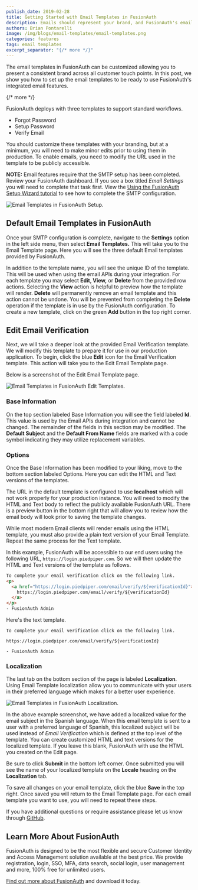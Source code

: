 ```yaml
---
publish_date: 2019-02-28 
title: Getting Started with Email Templates in FusionAuth
description: Emails should represent your brand, and FusionAuth's email templates help you do that with ease.
authors: Brian Pontarelli
image: /img/blogs/email-templates/email-templates.png
categories: features
tags: email templates
excerpt_separator: "{/* more */}"
---
```


The email templates in FusionAuth can be customized allowing you to present a consistent brand across all customer touch points. In this post, we show you how to set up the email templates to be ready to use FusionAuth's integrated email features.

{/* more */}

FusionAuth deploys with three templates to support standard workflows.

- Forgot Password
- Setup Password
- Verify Email

You should customize these templates with your branding, but at a minimum, you will need to make minor edits prior to using them in production. To enable emails, you need to modify the URL used in the template to be publicly accessible.

**NOTE:** Email features require that the SMTP setup has been completed. Review your FusionAuth dashboard. If you see a box titled _Email Settings_ you will need to complete that task first. View the [Using the FusionAuth Setup Wizard tutorial](/blog/2019/02/05/using-the-setup-wizard) to see how to complete the SMTP configuration.

![Email Templates in FusionAuth Setup.](/img/blogs/email-templates/email-templates-setup-smtp.png)

## Default Email Templates in FusionAuth

Once your SMTP configuration is complete, navigate to the **Settings** option in the left side menu, then select **Email Templates.** This will take you to the Email Template page. Here you will see the three default Email templates provided by FusionAuth.

In addition to the template name, you will see the unique ID of the template. This will be used when using the email APIs during your integration. For each template you may select **Edit, View,** or **Delete** from the provided row actions. Selecting the **View** action is helpful to preview how the template will render. **Delete** will permanently remove an email template and this action cannot be undone. You will be prevented from completing the **Delete** operation if the template is in use by the FusionAuth configuration. To create a new template, click on the green **Add** button in the top right corner.

## Edit Email Verification

Next, we will take a deeper look at the provided Email Verification template. We will modify this template to prepare it for use in our production application. To begin, click the blue **Edit** icon for the Email Verification template. This action will take you to the Edit Email Template page.

Below is a screenshot of the Edit Email Template page.

![Email Templates in FusionAuth Edit Templates.](/img/blogs/email-templates/email-template-edit-email-verification.png)

### Base Information

On the top section labeled Base Information you will see the field labeled **Id**. This value is used by the Email APIs during integration and cannot be changed. The remainder of the fields in this section may be modified. The **Default Subject** and the **Default From Name** fields are marked with a code symbol indicating they may utilize replacement variables.

### Options

Once the Base Information has been modified to your liking, move to the bottom section labeled Options. Here you can edit the HTML and Text versions of the templates.

The URL in the default template is configured to use **localhost** which will not work properly for your production instance. You will need to modify the HTML and Text body to reflect the publicly available FusionAuth URL. There is a preview button in the bottom right that will allow you to review how the email body will look prior to saving the template changes.

While most modern Email clients will render emails using the HTML template, you must also provide a plain text version of your Email Template. Repeat the same process for the Text template.  

In this example, FusionAuth will be accessible to our end users using the following URL, `https://login.piedpiper.com`. So we will then update the HTML and Text versions of the template as follows.

```html
To complete your email verification click on the following link.
<p>
  <a href="https://login.piedpiper.com/email/verify/${verificationId}">
    https://login.piedpiper.com/email/verify/${verificationId}
  </a>
</p>
- FusionAuth Admin
```

Here's the text template.

```
To complete your email verification click on the following link.

https://login.piedpiper.com/email/verify/${verificationId}

- FusionAuth Admin
```

### Localization

The last tab on the bottom section of the page is labeled **Localization**. Using Email Template localization allow you to communicate with your users in their preferred language which makes for a better user experience.

![Email Templates in FusionAuth Localization.](/img/blogs/email-templates/email-templates-add-localization.png  )

In the  above example screenshot, we have added a localized value for the email subject in the Spanish language. When this email template is sent to a user with a preferred language of Spanish, this localized subject will be used instead of *Email Verification* which is defined at the top level of the template. You can create customized HTML and text versions for the localized template. If you leave this blank, FusionAuth with use the HTML you created on the Edit page.

Be sure to click **Submit** in the bottom left corner. Once submitted you will see the name of your localized template on the **Locale** heading on the **Localization** tab.

To save all changes on your email template, click the blue **Save** in the top right. Once saved you will return to the Email Template page. For each email template you want to use, you will need to repeat these steps.

If you have additional questions or require assistance please let us know through [GitHub](https://github.com/FusionAuth/fusionauth-issues "Jump to GitHub").

## Learn More About FusionAuth

FusionAuth is designed to be the most flexible and secure Customer Identity and Access Management solution available at the best price. We provide registration, login, SSO, MFA, data search, social login, user management and more, 100% free for unlimited users.

[Find out more about FusionAuth](https://fusionauth.io/ "FusionAuth Home") and download it today.
